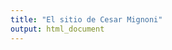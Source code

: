 ```yaml
---
title: "El sitio de Cesar Mignoni"
output: html_document
---
```


<style type="text/css">
.title {
  display: none;
}

Comenzamos con las clases de SQL